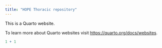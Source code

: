```yaml
---
title: "HOPE Thoracic repository"
---
```


This is a Quarto website.

To learn more about Quarto websites visit <https://quarto.org/docs/websites>.

```r
1 + 1
```
